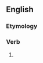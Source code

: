 ==English==

===Etymology===
{{suffix|en|subdue|eth}}

===Verb===
{{head|en|verb form}}

# {{en-archaic third-person singular of|subdue}}